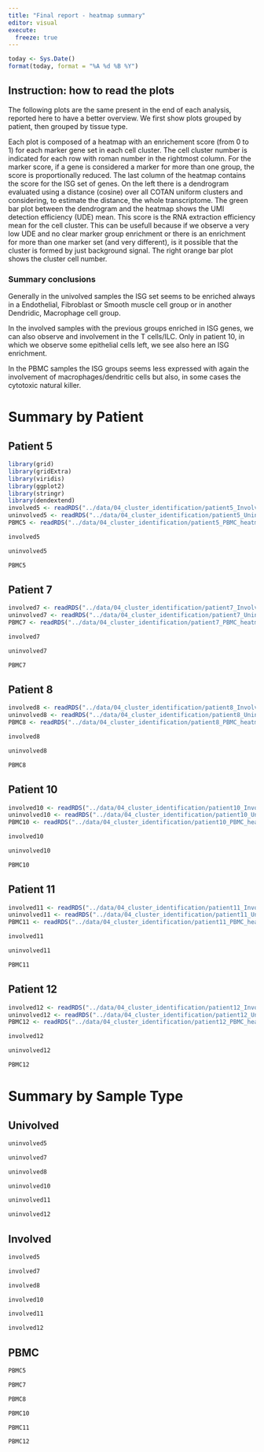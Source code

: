 ```yaml
---
title: "Final report - heatmap summary"
editor: visual
execute: 
  freeze: true
---
```

```r
today <- Sys.Date()
format(today, format = "%A %d %B %Y")
```

## Instruction: how to read the plots

The following plots are the same present in the end of each analysis, reported here to have a better overview. We first show plots grouped by patient, then grouped by tissue type. 

Each plot is composed of a heatmap with an enrichement score (from 0 to 1) for each marker gene set in each cell cluster. The cell cluster number is indicated for each row with roman number in the rightmost column. 
For the marker score, if a gene is considered a marker for more than one group, the score is proportionally reduced.
The last column of the heatmap contains the score for the ISG set of genes. 
On the left there is a dendrogram evaluated using a distance (cosine) over all COTAN uniform clusters and considering, to estimate the distance, the whole transcriptome.
The green bar plot between the dendrogram and the heatmap shows the UMI detection efficiency (UDE) mean. This score is the RNA extraction efficiency mean for the cell cluster. This can be usefull because if we observe a very low UDE and no clear marker group enrichment or there is an enrichment for more than one marker set (and very different), is it possible that the cluster is formed by just background signal.
The right orange bar plot shows the cluster cell number.

### Summary conclusions

Generally in the univolved samples the ISG set seems to be enriched always in a Endothelial, Fibroblast or Smooth muscle cell group or in another Dendridic, Macrophage cell group.

In the involved samples with the previous groups enriched in ISG genes, we can also observe and involvement in the T cells/ILC. Only in patient 10, in which we observe some epithelial cells left, we see also here an ISG enrichment.

In the PBMC samples the ISG groups seems less expressed with again the involvement of macrophages/dendritic cells but also, in some cases the cytotoxic natural killer. 

# Summary by Patient

## Patient 5

```r
library(grid)
library(gridExtra)
library(viridis)
library(ggplot2)
library(stringr)
library(dendextend)
involved5 <- readRDS("../data/04_cluster_identification/patient5_Involved_heatmap.RDS")
uninvolved5 <- readRDS("../data/04_cluster_identification/patient5_Uninvolved_heatmap.RDS")
PBMC5 <- readRDS("../data/04_cluster_identification/patient5_PBMC_heatmap.RDS")
```

```r
involved5
```

```r
uninvolved5
```

```r
PBMC5
```

## Patient 7

```r
involved7 <- readRDS("../data/04_cluster_identification/patient7_Involved_heatmap.RDS")
uninvolved7 <- readRDS("../data/04_cluster_identification/patient7_Uninvolved_heatmap.RDS")
PBMC7 <- readRDS("../data/04_cluster_identification/patient7_PBMC_heatmap.RDS")
```

```r
involved7
```

```r
uninvolved7
```

```r
PBMC7
```

## Patient 8

```r
involved8 <- readRDS("../data/04_cluster_identification/patient8_Involved_heatmap.RDS")
uninvolved8 <- readRDS("../data/04_cluster_identification/patient8_Uninvolved_heatmap.RDS")
PBMC8 <- readRDS("../data/04_cluster_identification/patient8_PBMC_heatmap.RDS")
```

```r
involved8
```

```r
uninvolved8
```

```r
PBMC8
```

## Patient 10

```r
involved10 <- readRDS("../data/04_cluster_identification/patient10_Involved_heatmap.RDS")
uninvolved10 <- readRDS("../data/04_cluster_identification/patient10_Uninvolved_heatmap.RDS")
PBMC10 <- readRDS("../data/04_cluster_identification/patient10_PBMC_heatmap.RDS")
```

```r
involved10
```

```r
uninvolved10
```

```r
PBMC10
```

## Patient 11

```r
involved11 <- readRDS("../data/04_cluster_identification/patient11_Involved_heatmap.RDS")
uninvolved11 <- readRDS("../data/04_cluster_identification/patient11_Uninvolved_heatmap.RDS")
PBMC11 <- readRDS("../data/04_cluster_identification/patient11_PBMC_heatmap.RDS")
```

```r
involved11
```

```r
uninvolved11
```

```r
PBMC11
```

## Patient 12

```r
involved12 <- readRDS("../data/04_cluster_identification/patient12_Involved_heatmap.RDS")
uninvolved12 <- readRDS("../data/04_cluster_identification/patient12_Uninvolved_heatmap.RDS")
PBMC12 <- readRDS("../data/04_cluster_identification/patient12_PBMC_heatmap.RDS")
```

```r
involved12
```

```r
uninvolved12
```

```r
PBMC12
```

# Summary by Sample Type

## Univolved

```r
uninvolved5
```

```r
uninvolved7
```

```r
uninvolved8
```

```r
uninvolved10
```

```r
uninvolved11
```

```r
uninvolved12
```


## Involved

```r
involved5
```

```r
involved7
```

```r
involved8
```

```r
involved10
```

```r
involved11
```

```r
involved12
```

 

## PBMC

```r
PBMC5
```

```r
PBMC7
```

```r
PBMC8
```

```r
PBMC10
```

```r
PBMC11
```

```r
PBMC12
```



